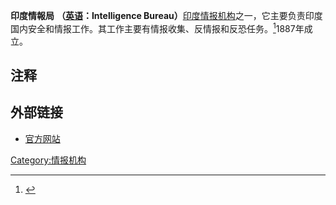 {{Infobox Government agency
|agency_name     = 印度情报局
|nativename_a    = खुफिया ब्यूरो
|seal            = Emblem of India.svg|80px|印度情报局的标志
|seal_width      = 300 px
|seal_caption    = 
|headquarters    = {{IND}}[[新德里|新德里]]
|formed          = 1887年
|jurisdiction    = 
|employees       = 
|url             =
|budget          = 
|minister1_name  =  
|minister1_pfo   = <small>[[印度警察厅|总检察长]]</small>
|chief1_name     = 
|chief1_position = 
|parent_agency   = [[内政部（印度）|内政部]]
|website         = http://www.ceib.nic.in/default.htm
}}

'''印度情報局''' '''（[[英语|英语]]：Intelligence Bureau）'''[[印度|印度]][[情报机构|情报机构]]之一，它主要负责印度国内安全和情报工作。其工作主要有情报收集、反情报和反恐任务。<ref>{{Cite web |url=http://www.ceib.nic.in/default.htm |title=存档副本 |access-date=2011-08-03 |archive-url=https://web.archive.org/web/20110721165958/http://www.ceib.nic.in/default.htm |archive-date=2011-07-21 |dead-url=yes }}</ref>1887年成立。

==注释==
{{reflist}}

== 外部链接 ==
*[https://web.archive.org/web/20110721165958/http://www.ceib.nic.in/default.htm 官方网站] {{en}}



[[Category:情报机构|Category:情报机构]]